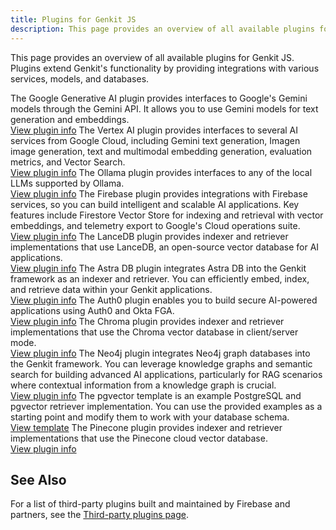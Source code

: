 ```yaml
---
title: Plugins for Genkit JS
description: This page provides an overview of all available plugins for Genkit JS.
---
```



This page provides an overview of all available plugins for Genkit JS. Plugins extend Genkit's functionality by providing integrations with various services, models, and databases.

<CardGrid>
  <Card title="Google AI">
    The Google Generative AI plugin provides interfaces to Google's Gemini models through the Gemini API. It allows you to use Gemini models for text generation and embeddings.
    <br />
    <a href="./plugins/google-genai">View plugin info</a>
  </Card>
  <Card title="Vertex AI">
    The Vertex AI plugin provides interfaces to several AI services from Google Cloud, including Gemini text generation, Imagen image generation, text and multimodal embedding generation, evaluation metrics, and Vector Search.
    <br />
    <a href="./plugins/vertex-ai">View plugin info</a>
  </Card>
  <Card title="Ollama">
    The Ollama plugin provides interfaces to any of the local LLMs supported by Ollama.
    <br />
    <a href="./plugins/ollama">View plugin info</a>
  </Card>
  <Card title="Firebase">
    The Firebase plugin provides integrations with Firebase services, so you can build intelligent and scalable AI applications. Key features include Firestore Vector Store for indexing and retrieval with vector embeddings, and telemetry export to Google's Cloud operations suite.
    <br />
    <a href="./plugins/firebase">View plugin info</a>
  </Card>
  <Card title="LanceDB">
    The LanceDB plugin provides indexer and retriever implementations that use LanceDB, an open-source vector database for AI applications.
    <br />
    <a href="./plugins/lancedb">View plugin info</a>
  </Card>
  <Card title="Astra DB">
    The Astra DB plugin integrates Astra DB into the Genkit framework as an indexer and retriever. You can efficiently embed, index, and retrieve data within your Genkit applications.
    <br />
    <a href="./plugins/astra-db">View plugin info</a>
  </Card>
  <Card title="Auth0 AI">
    The Auth0 plugin enables you to build secure AI-powered applications using Auth0 and Okta FGA.
    <br />
    <a href="./plugins/auth0">View plugin info</a>
  </Card>
  <Card title="ChromaDB">
    The Chroma plugin provides indexer and retriever implementations that use the Chroma vector database in client/server mode.
    <br />
    <a href="./plugins/chroma">View plugin info</a>
  </Card>
  <Card title="Neo4j">
    The Neo4j plugin integrates Neo4j graph databases into the Genkit framework. You can leverage knowledge graphs and semantic search for building advanced AI applications, particularly for RAG scenarios where contextual information from a knowledge graph is crucial.
    <br />
    <a href="./plugins/neo4j">View plugin info</a>
  </Card>
  <Card title="pgvector" icon="document">
    The pgvector template is an example PostgreSQL and pgvector retriever implementation. You can use the provided
    examples as a starting point and modify them to work with your database schema.
    <br />
    <a href="./plugins/pgvector">View template</a>
  </Card>
  <Card title="Pinecone">
    The Pinecone plugin provides indexer and retriever implementations that use the Pinecone cloud vector database.
    <br />
    <a href="./plugins/pinecone">View plugin info</a>
  </Card>
</CardGrid>

## See Also

For a list of third-party plugins built and maintained by Firebase and partners, see the [Third-party plugins page](./plugins/third-party-plugins).
